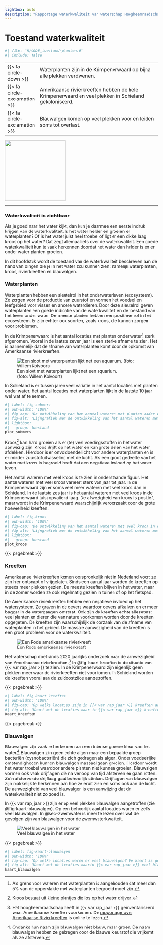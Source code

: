 ```yaml
---
lightbox: auto
description: "Rapportage waterkwaliteit van waterschap Hoogheemraadschap van Schieland en de Krimpenerwaard (HHSK) 2024. Dit hoofdstuk gaat over de algemene waterkwaliteitstoestand. Het gaat over de hoeveelheid waterplanten en kroos; over de invasieve exoot de Amerikaanse Rivierkreeft en over de aanwezigheid van blauwalgen"
---
```


# Toestand waterkwaliteit {#sec-toestand}

```r
#| file: "R/CODE_toestand-planten.R"
#| include: false
```

::: samenvatting
|                                          |                                                                                                      |
|---|------------------------------------------------------------|
| [{{< fa circle-down >}}]{.oranje}        | Waterplanten zijn in de Krimpenerwaard op bijna alle plekken verdwenen.                              |
| [{{< fa circle-exclamation >}}]{.oranje} | Amerikaanse rivierkreeften hebben de hele Krimpenerwaard en veel plekken in Schieland gekoloniseerd. |
| [{{< fa circle-exclamation >}}]{.oranje} | Blauwalgen komen op veel plekken voor en leiden soms tot overlast.                                   |

::: aside
![](images/vince_sad2.svg){.nolightbox fig-align="center" width="200" fig-alt="Pictogram van een verdrietig kijkende vis"}
:::
:::

------------------------------------------------------------------------

### Waterkwaliteit is zichtbaar {.unnumbered}

Als je goed naar het water kijkt, dan kun je daarmee een eerste indruk krijgen van de waterkwaliteit. Is het water helder en groeien er waterplanten? Of is het water juist heel troebel of ligt er een dikke laag kroos op het water? Dat zegt allemaal iets over de waterkwaliteit. Een goede waterkwaliteit kun je vaak herkennen doordat het water dan helder is en er onder water planten groeien.

In dit hoofdstuk wordt de toestand van de waterkwaliteit beschreven aan de hand van dingen die je in het water zou kunnen zien: namelijk waterplanten, kroos, rivierkreeften en blauwalgen.

### Waterplanten {.unnumbered}

Waterplanten hebben een sleutelrol in het onderwaterleven (ecosysteem). Ze zorgen voor de productie van zuurstof en vormen het voedsel en leefgebied voor vissen en andere waterdieren. Door deze sleutelrol geven waterplanten een goede indicatie van de waterkwaliteit en de toestand van het leven onder water. De meeste planten hebben een positieve rol in het ecosysteem. Er zijn echter ook soorten, zoals kroos, die kunnen zorgen voor problemen.

In de Krimpenerwaard is het aantal locaties met planten onder water[^01-zichtbare-toestand-1] sterk afgenomen. Vooral in de laatste zeven jaar is een sterke afname te zien. Het is aannemelijk dat de afname van waterplanten komt door de opkomst van Amerikaanse rivierkreeften.

[^01-zichtbare-toestand-1]: Als grens voor wateren met waterplanten is aangehouden dat meer dan 5% van de oppervlakte met waterplanten begroeid moet zijn.

::: aside
![Een sloot met waterplanten lijkt net een aquarium.<br>(foto: Willem Kolvoort)](images/onderwater%20landschap%201%20liggend.jpg){group="toestand"}
:::

In Schieland is er tussen jaren veel variatie in het aantal locaties met planten onder water. Het aantal locaties met waterplanten lijkt in de laatste 10 jaar wel wat af te nemen.

```r
#| label: fig-submers
#| out-width: "100%"
#| fig-cap: "De ontwikkeling van het aantal wateren met planten onder water in de Krimpenerwaard en in Schieland."
#| fig-alt: "Lijngrafiek met de ontwikkeling van het aantal wateren met planten onder water in de Krimpenerwaard en in Schieland."
#| lightbox:
#|   group: toestand
plot_submers
```

Kroos[^01-zichtbare-toestand-2] kan hard groeien als er (te) veel voedingsstoffen in het water aanwezig zijn. Kroos drijft op het water en kan grote delen van het water afdekken. Hierdoor is er onvoldoende licht voor andere waterplanten en is er minder zuurstofuitwisseling met de lucht. Als een groot gedeelte van het water met kroos is begroeid heeft dat een negatieve invloed op het water leven. 

Het aantal wateren met veel kroos is te zien in onderstaande figuur. Het aantal wateren met veel kroos varieert sterk van jaar tot jaar. In de Krimpenerwaard zijn er soms veel meer wateren met veel kroos dan in Schieland. In de laatste zes jaar is het aantal wateren met veel kroos in de Krimpenerwaard juist opvallend laag. De afwezigheid van kroos is positief, maar wordt in de Krimpenerwaard waarschijnlijk veroorzaakt door de grote hoeveelheid kreeften. 

[^01-zichtbare-toestand-2]: Kroos bestaat uit kleine plantjes die los op het water drijven.

```r
#| label: fig-kroos
#| out-width: "100%"
#| fig-cap: "De ontwikkeling van het aantal wateren met veel kroos in de Krimpenerwaard en in Schieland."
#| fig-alt: "Lijngrafiek met de ontwikkeling van het aantal wateren met veel kroos in de Krimpenerwaard en in Schieland."
#| lightbox:
#|   group: toestand
plot_kroos
```

{{< pagebreak >}}

### Kreeften {.unnumbered}

Amerikaanse rivierkreeften komen oorspronkelijk niet in Nederland voor: ze zijn hier ontsnapt of vrijgelaten. Sinds een aantal jaar worden de kreeften op steeds meer plekken gezien. De meeste kreeften blijven in het water, maar in de zomer worden ze ook regelmatig gezien in tuinen of op het fietspad.

De Amerikaanse rivierkreeften hebben een negatieve invloed op het watersysteem. Ze graven in de oevers waardoor oevers afkalven en er meer bagger in de watergangen ontstaat. Ook zijn de kreeften echte alleseters: veel planten en dieren die van nature voorkomen worden door de kreeften opgegeten. De kreeften zijn waarschijnlijk de oorzaak van de afname van waterplanten in het gebied. De massale aanwezigheid van de kreeften is een groot probleem voor de waterkwaliteit.

::: aside
![Een Rode amerikaanse rivierkreeft](images/IMG_4177a.JPG){group="toestand"}
:::

Het waterschap doet sinds 2020 jaarlijks onderzoek naar de aanwezigheid van Amerikaanse rivierkreeften.[^01-zichtbare-toestand-3] In @fig-kaart-kreeften is de situatie van {{< var rap_jaar >}} te zien. In de Krimpenerwaard zijn eigenlijk geen plekken meer waar de rivierkreeften niet voorkomen. In Schieland worden de kreeften vooral aan de zuidoostzijde aangetroffen.

[^01-zichtbare-toestand-3]: Het hoogheemraadschap heeft in {{< var rap_jaar >}} geïnventariseerd waar Amerikaanse kreeften voorkomen. De [rapportage over Amerikaanse Rivierkreeften](https://www.schielandendekrimpenerwaard.nl/kaart/waterkwaliteit/waterkwaliteitsrapportages/kreeften_2024/){target="_blank"} is online te lezen.

{{< pagebreak >}}

```r
#| label: fig-kaart-kreeften
#| out-width: "100%"
#| fig-cap: "Op welke locaties zijn in {{< var rap_jaar >}} kreeften aangetroffen? (Interactief)"
#| fig-alt: "Kaart met de locaties waar in {{< var rap_jaar >}} kreeften zijn aangetroffen."
kaart_kreeften
```

{{< pagebreak >}}

### Blauwalgen {.unnumbered}

Blauwalgen zijn vaak te herkennen aan een intense groene kleur van het water.[^01-zichtbare-toestand-4] Blauwalgen zijn geen echte algen maar een bepaalde groep bacteriën (cyanobacteriën) die zich gedragen als algen. Onder voedselrijke omstandigheden kunnen blauwalgen massaal gaan groeien. Hierdoor wordt het water troebel waardoor andere planten niet kunnen groeien. Blauwalgen vormen ook vaak drijflagen die na verloop van tijd afsterven en gaan rotten. Zo'n afstervende drijflaag gaat behoorlijk stinken. Drijflagen van blauwalgen zijn makkelijk te herkennen aan hoe ze eruit zien en soms ook aan de lucht. De aanwezigheid van veel blauwalgen is een aanwijzing dat de waterkwaliteit niet zo goed is.

[^01-zichtbare-toestand-4]: Ondanks hun naam zijn blauwalgen niet blauw, maar groen. De naam blauwalgen hebben ze gekregen door de blauwe kleurstof die vrijkomt als ze afsterven.

In {{< var rap_jaar >}} zijn er op veel plekken blauwalgen aangetroffen (zie @fig-kaart-blauwalgen). Op een behoorlijk aantal locaties waren er zelfs veel blauwalgen. In @sec-zwemwater is meer te lezen over wat de gevolgen zijn van blauwalgen voor de zwemwaterkwaliteit.

::: aside
![Veel blauwalgen in het water](images/blauwalgen.jpg){group="toestand"}
:::

{{< pagebreak >}}

```r
#| label: fig-kaart-blauwalgen
#| out-width: "100%" 
#| fig-cap: "Op welke locaties waren er veel blauwalgen? De kaart is gemaakt op basis van de grootst gemeten hoeveelheid blauwalgen in {{< var rap_jaar >}}. De indeling is gemaakt op basis van de risicobeoordeling voor zwemwater. (interactief)"
#| fig-alt: "Kaart met de locaties waarin {{< var rap_jaar >}} veel blauwalgen zijn aangetroffen."
kaart_blauwalgen
```
